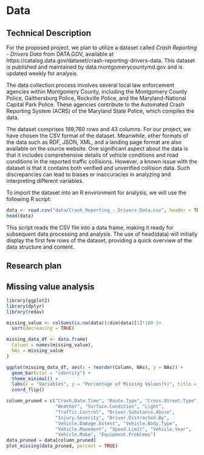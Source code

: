 # Data

## Technical Description
For the proposed project, we plan to utilize a dataset called _Crash Reporting - Drivers Data_ from DATA.GOV, available at https://catalog.data.gov/dataset/crash-reporting-drivers-data. This dataset is published and maintained by data.montgomerycountymd.gov and is updated weekly for analysis.

The data collection process involves several local law enforcement agencies within Montgomery County, including the Montgomery County Police, Gaithersburg Police, Rockville Police, and the Maryland-National Capital Park Police. These agencies contribute to the Automated Crash Reporting System (ACRS) of the Maryland State Police, which compiles the data. 

The dataset comprises 169,760 rows and 43 columns. For our project, we have chosen the CSV format of the dataset. Meanwhile, other formats of the data such as RDF, JSON, XML, and a landing page format are also available on the source website. One significant aspect about the data is that it includes comprehensive details of vehicle conditions and road conditions in the reported traffic collisions. However, a known issue with the dataset is that it contains both verified and unverified collision data. Such discrepancies can lead to biases or inaccuracies in analyzing and interpreting different variables.

To import the dataset into an R environment for analysis, we will use the following R script:
```r
data <- read.csv("data/Crash_Reporting_-_Drivers_Data.csv", header = TRUE, sep=",")
head(data)
```
This script reads the CSV file into a data frame, making it ready for subsequent data processing and analysis. The use of head(data) will initially display the first few rows of the dataset, providing a quick overview of the data structure and content.

## Research plan

## Missing value analysis
```r
library(ggplot2)
library(dplyr)
library(redav)

missing_value <- colSums(is.na(data))/dim(data)[1]*100 |> 
  sort(decreasing = TRUE)

missing_data_df <- data.frame(
  Column = names(missing_value),
  NAs = missing_value
)

ggplot(missing_data_df, aes(x = reorder(Column, NAs), y = NAs)) +
  geom_bar(stat = "identity") +
  theme_minimal() +
  labs(x = "Variables", y = "Percentage of Missing Values(%)", title = "Persentage of Missing Values of Variables") +
  coord_flip()

column_pruned = c("Crash.Date.Time", "Route.Type", "Cross.Street.Type",
                  "Weather", "Surface.Condition", "Light", 
                  "Traffic.Control", "Driver.Substance.Abuse", 
                  "Injury.Severity", "Driver.Distracted.By", 
                  "Vehicle.Damage.Extent", "Vehicle.Body.Type", 
                  "Vehicle.Movement", "Speed.Limit", "Vehicle.Year", 
                  "Vehicle.Make", "Equipment.Problems")
data_pruned = data[column_pruned]
plot_missing(data_pruned, percent = TRUE)
```
